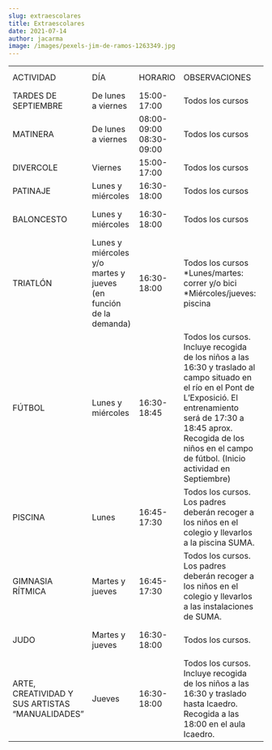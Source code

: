 ```yaml
---
slug: extraescolares
title: Extraescolares
date: 2021-07-14
author: jacarma
image: /images/pexels-jim-de-ramos-1263349.jpg
---
```


|                                                 |                                                                  |                         |                                                                                                                                                                                                                                                          |                                                                                                                                                                                                                                                                             |                                                                                                                                                       |
| ----------------------------------------------- | ---------------------------------------------------------------- | ----------------------- | -------------------------------------------------------------------------------------------------------------------------------------------------------------------------------------------------------------------------------------------------------- | --------------------------------------------------------------------------------------------------------------------------------------------------------------------------------------------------------------------------------------------------------------------------- | ----------------------------------------------------------------------------------------------------------------------------------------------------- |
| ACTIVIDAD                                       | DÍA                                                              | HORARIO                 | OBSERVACIONES                                                                                                                                                                                                                                            | INSCRIPCIÓN                                                                                                                                                                                                                                                                 | PRECIO para socios AMPA                                                                                                                               |
| TARDES DE SEPTIEMBRE                            | De lunes a viernes                                               | 15:00-17:00             | Todos los cursos                                                                                                                                                                                                                                         | [www.docendo.es/alta/](http://www.docendo.es/alta/)                                                                                                                                                                                                                         | 59 euros/septiembre                                                                                                                                   |
| MATINERA                                        | De lunes a viernes                                               | 08:00-09:00 08:30-09:00 | Todos los cursos                                                                                                                                                                                                                                         | [www.docendo.es/alta/](http://www.docendo.es/alta/)                                                                                                                                                                                                                         | 40 euros/mes 20 euros/mes                                                                                                                             |
| DIVERCOLE                                       | Viernes                                                          | 15:00-17:00             | Todos los cursos                                                                                                                                                                                                                                         | [www.docendo.es/alta/](http://www.docendo.es/alta/)                                                                                                                                                                                                                         | 20 euros/mes                                                                                                                                          |
| PATINAJE                                        | Lunes y miércoles                                                | 16:30-18:00             | Todos los cursos                                                                                                                                                                                                                                         | [www.docendo.es/alta/](http://www.docendo.es/alta/)                                                                                                                                                                                                                         | 36 euros/mes                                                                                                                                          |
| BALONCESTO                                      | Lunes y miércoles                                                | 16:30-18:00             | Todos los cursos                                                                                                                                                                                                                                         | [www.lenaesport.com](http://www.lenaesport.com)                                                                                                                                                                                                                             | 2 días: 33 euros/mes 1 día: 27 euros/mes                                                                                                              |
| TRIATLÓN                                        | Lunes y miércoles y/o martes y jueves (en función de la demanda) | 16:30-18:00             | Todos los cursos \*Lunes/martes: correr y/o bici \*Miércoles/jueves: piscina                                                                                                                                                                             | Federación de Triatlón de la Comunitat Valenciana (se indicará la forma de inscripción cuando se abra el plazo)                                                                                                                                                             | 160 €/año                                                                                                                                             |
| FÚTBOL                                          | Lunes y miércoles                                                | 16:30-18:45             | Todos los cursos. Incluye recogida de los niños a las 16:30 y traslado al campo situado en el río en el Pont de L’Exposició. El entrenamiento será de 17:30 a 18:45 aprox. Recogida de los niños en el campo de fútbol. (Inicio actividad en Septiembre) | [INSCRIPCION](https://www.simbiozefootball.com/NEW/inscription.php) IMPORTANTE: En el apartado Club de procedencia en el cuestionario, indicar Marques del Turia. Una vez hecho el registro, enviar un email a administracion@primermarques.com con los datos del alumno/a. | Opción 1: No federados, sin competición 250€/año Opción 2: Federados 6-7 años: 350€/año 8-9 años: 450€/año 10-11 años: 500€/año Socios ampa: 10% dto. |
| PISCINA                                         | Lunes                                                            | 16:45-17:30             | Todos los cursos. Los padres deberán recoger a los niños en el colegio y llevarlos a la piscina SUMA.                                                                                                                                                    | SUMA\* (pre-inscripción directamente en recepción/administración de la piscina)                                                                                                                                                                                             | 52.30 euros/trimestre Además 5 euros de pulsera (si no la tienen ya)                                                                                  |
| GIMNASIA RÍTMICA                                | Martes y jueves                                                  | 16:45-17:30             | Todos los cursos. Los padres deberán recoger a los niños en el colegio y llevarlos a las instalaciones de SUMA.                                                                                                                                          | SUMA\* (pre-inscripción directamente en recepción/administración de la piscina a partir de septiembre)                                                                                                                                                                      | 81,45 euros/trimestre Además 5 euros de pulsera (si no la tienen ya)                                                                                  |
| JUDO                                            | Martes y jueves                                                  | 16:30-18:00             | Todos los cursos.                                                                                                                                                                                                                                        | [INSCRIPCION](https://docs.google.com/forms/d/e/1FAIpQLSfuu6S9o_bdCoTFbE4dW00prWcexvxIpGJvuiNDZLGozkMngw/viewform?vc=0&c=0&w=1&flr=0) Club Esportiu Valencia                                                                                                                | 2 días: 40 euros/mes 1 día: 30 euros/mes                                                                                                              |
| ARTE, CREATIVIDAD Y SUS ARTISTAS “MANUALIDADES” | Jueves                                                           | 16:30-18:00             | Todos los cursos. Incluye recogida de los niños a las 16:30 y traslado hasta Icaedro. Recogida a las 18:00 en el aula Icaedro.                                                                                                                           | [www.icaedro.com](http://www.icaedro.com) Para cualquier duda, [monica@icaedro.com](mailto:monica@icaedro.com) movil: 630318692                                                                                                                                             | 30 euros/mes (+38€ en concepto de material y seguro del alumno que se cobrará al inicio de la extraescolar)                                           |
